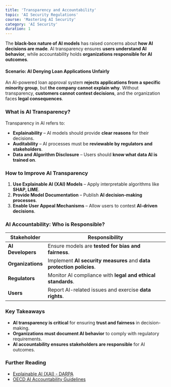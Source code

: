 ```yaml
---
title: 'Transparency and Accountability'
topic: 'AI Security Regulations'
course: 'Mastering AI Security'
category: 'AI Security'
duration: 1
---
```


The **black-box nature of AI models** has raised concerns about **how AI decisions are made**. AI transparency ensures **users understand AI behavior**, while accountability holds **organizations responsible for AI outcomes**.

#### Scenario: AI Denying Loan Applications Unfairly

An AI-powered loan approval system **rejects applications from a specific minority group**, but **the company cannot explain why**. Without transparency, **customers cannot contest decisions**, and the organization faces **legal consequences**.

### What is AI Transparency?

Transparency in AI refers to:

- **Explainability** – AI models should provide **clear reasons** for their decisions.
- **Auditability** – AI processes must be **reviewable by regulators and stakeholders**.
- **Data and Algorithm Disclosure** – Users should **know what data AI is trained on**.

### How to Improve AI Transparency

1. **Use Explainable AI (XAI) Models** – Apply interpretable algorithms like **SHAP, LIME**.
2. **Provide Model Documentation** – Publish **AI decision-making processes**.
3. **Enable User Appeal Mechanisms** – Allow users to contest **AI-driven decisions**.

### AI Accountability: Who is Responsible?

| Stakeholder       | Responsibility                                                       |
| ----------------- | -------------------------------------------------------------------- |
| **AI Developers** | Ensure models are **tested for bias and fairness**.                  |
| **Organizations** | Implement **AI security measures** and **data protection policies**. |
| **Regulators**    | Monitor AI compliance with **legal and ethical standards**.          |
| **Users**         | Report AI-related issues and exercise **data rights**.               |

### Key Takeaways

- **AI transparency is critical** for ensuring **trust and fairness** in decision-making.
- **Organizations must document AI behavior** to comply with regulatory requirements.
- **AI accountability ensures stakeholders are responsible** for AI outcomes.

### Further Reading

- [Explainable AI (XAI) - DARPA](https://www.darpa.mil/)
- [OECD AI Accountability Guidelines](https://www.oecd.org/)
